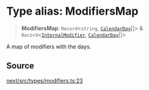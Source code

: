 # Type alias: ModifiersMap

> **ModifiersMap**: `Record`\<`string`, [`CalendarDay`](/api/next/classes/CalendarDay.mdx)[]\> & `Record`\<[`InternalModifier`](/api/next/type-aliases/InternalModifier.mdx), [`CalendarDay`](/api/next/classes/CalendarDay.mdx)[]\>

A map of modifiers with the days.

## Source

[next/src/types/modifiers.ts:23](https://github.com/gpbl/react-day-picker/blob/6515ed496/next/src/types/modifiers.ts#L23)
